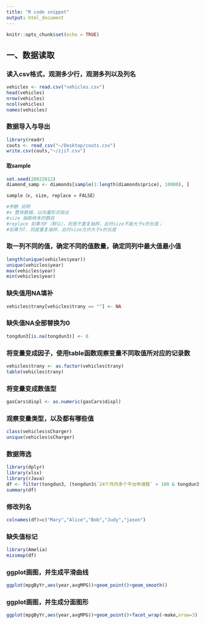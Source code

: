 ```yaml
---
title: "R code snippet"
output: html_document
---
```


```r
knitr::opts_chunk$set(echo = TRUE)
```
## 一、数据读取
### 读入csv格式，观测多少行，观测多列以及列名
```r
vehicles <- read.csv("vehicles.csv")
head(vehicles)
nrow(vehicles)
ncol(vehicles)
names(vehicles)
```
### 数据导入与导出
```r
library(readr)
couts <- read_csv("~/Desktop/couts.csv")
write.csv(couts,"~/zjif.csv")
```

#### 取sample
```r
set.seed(20022012)
diamond_samp <- diamonds[sample(1:length(diamonds$price), 10000), ]

sample（x, size, replace = FALSE）

#参数 说明
#x 整体数据，以向量形式给出
#size 抽取样本的数目
#replace 如果为F（默认），则是不重复抽样，此时size不能大于x的长度；
#如果为T，则是重复抽样，此时size允许大于x的长度

```

### 取一列不同的值，确定不同的值数量，确定同列中最大值最小值
```r
length(unique(vehicles$year))
unique(vehicles$year)
max(vehicles$year)
min(vehicles$year)
```
### 缺失值用NA填补
```r
vehicles$trany[vehicles$trany == ""] <- NA
```

### 缺失值NA全部替换为0
```r
tongdun3[is.na(tongdun3)] <- 0
```

### 将变量变成因子，使用table函数观察变量不同取值所对应的记录数
```r
vehicles$trany <- as.factor(vehicles$trany)
table(vehicles$trany)
```
### 将变量变成数值型
```r
gasCars$displ <- as.numeric(gasCars$displ)
```
### 观察变量类型，以及都有哪些值
```r
class(vehicles$sCharger)
unique(vehicles$sCharger)
```
### 数据筛选
```r
library(dplyr)
library(xlsx)
library(rJava)
df <- filter(tongdun3, (tongdun3$`24个月内多个平台申请数` > 100 & tongdun3$`12个月内多个平台申请数` > 100) | (tongdun3$`3个月内多个平台申请数` > 20 & tongdun3$身份证命中犯罪通缉名单  == "命中"))
summary(df)
```

### 修改列名
```r
colnames(df)=c("Mary","Alice","Bob","Judy","jason")
```
### 缺失值标记
```r
library(Amelia)
missmap(df)
```



### ggplot画图，并生成平滑曲线
```r
ggplot(mpgByYr,aes(year,avgMPG))+geom_point()+geom_smooth()
```
### ggplot画图，并生成分面图形
```r
ggplot(mpgByYr,aes(year,avgMPG))+geom_point()+facet_wrap(~make,nrow=3)
```
